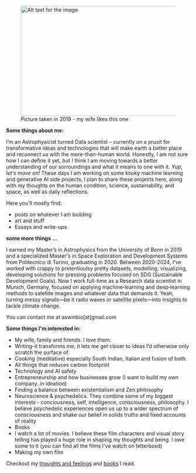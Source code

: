 
<AnimatedHeading />

<figure> <img src="/profile_picture.png" alt="Alt text for the image" width="500" height="300" /> <figcaption> Picture taken in 2019 - my wife likes this one</figcaption> </figure>

**Some things about me:**

I’m an Astrophysicist turned Data scientist – currently on a prusit for transformative ideas and technologies that will make earth a better place and reconnect us with the more-than-human world. Honestly, I am not sure how I can define it yet, but I think I am moving towards a better understanding of our sorroundings and what it means to one with it. _Yup, let's move on!_
These days I am working on some kooky machine learning and generative AI side projects. I plan to share these projects here, along with my thoughts on the human condition, science, sustainability, and space, as well as daily reflections.

Here you'll mostly find:
- posts on whatever I am building
- art and stuff
- Essays and write-ups

**some more things ...**


I earned my Master’s in Astrophysics from the University of Bonn in 2019 and a specialized Master's in Space Exploration and Development Systems 
from Politecnico di Torino, graduating in 2020. Between 2020-2024, I've worked with crappy to pretentioulsy pretty datasets, modelling; visualizing, developing solutions for pressing problems focused on SDG (Sustainable Development Goals).
Now I work full-time as a Research data scientist in Munich, Germany, focused on applying machine‑learning and deep‑learning methods to satellite images and whatever data that demands it. Yeah, turning messy signals—be it radio waves or satellite pixels—into insights to tackle climate change.


You can contact me at aswinbio[at]gmail.com

**Some things I'm interested in:**

- My wife, family and friends. I love them.
- Writing–it transforms me; it lets me get closer to ideas I’d otherwise only scratch the surface of.
- Cooking (meditative) especially South Indian, Italian and fusion of both.
- All things that reduces carbon footprint
- Technology and AI safety 
- Entrepreneurship and how businesses grow (I want to build my own company..in ideation)
- Finding a balance between existentialism and Zen philosophy
- Neuroscience & psychedelics. They combine some of my biggest interests  - conciousness, self, intelligence, consciousness, philosophy. I believe psychedelic experiences open us up to a wider spectrum of consciousness and shake our belief in solids truths and fixed accounts of reality
- Books
- I watch a lot of movies. I believe these film characters and visual story telling has played a huge role in shaping my thoughts and being. I owe some to it (you can find all the films I've watch on letterboxd)
- Making my own film 

Checkout my [thoughts and feelings](/writing) and [books](/books) I read.